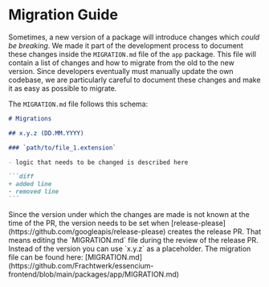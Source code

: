 
# Migration Guide

Sometimes, a new version of a package will introduce changes which _could be breaking_. We made it part of the development process to document these changes inside the `MIGRATION.md` file of the `app` package. This file will contain a list of changes and how to migrate from the old to the new version.
Since developers eventually must manually update the own codebase, we are particularly careful to document these changes and make it as easy as possible to migrate.

The `MIGRATION.md` file follows this schema:

````markdown copy
# Migrations

## x.y.z (DD.MM.YYYY)

### `path/to/file_1.extension`

- logic that needs to be changed is described here

```diff
+ added line
- removed line
```
````

<Callout emoji="⚠️" type="warning">
  Since the version under which the changes are made is not known at the time of
  the PR, the version needs to be set when
  [release-please](https://github.com/googleapis/release-please) creates the
  release PR. That means editing the `MIGRATION.md` file during the review of
  the release PR. Instead of the version you can use `x.y.z` as a placeholder.
</Callout>

<Callout emoji="ℹ️" type="info">
  The migration file can be found here:
  [MIGRATION.md](https://github.com/Frachtwerk/essencium-frontend/blob/main/packages/app/MIGRATION.md)
</Callout>
